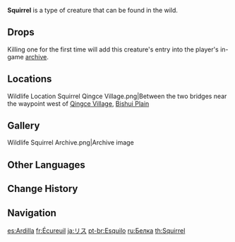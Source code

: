 {{About|the wildlife|the furnishing|Squirrel (Furnishing)}}
{{Wildlife Infobox
|image       = Squirrel Icon.png
|type        = Wildlife
|family      = Beasts
|group       = 
|location    = 
|description = A small animal with a big, fluffy tail that is often seen in the wilderness.<br>Squirrels are the most adept rodents at gathering and storing food, with a special liking for [[pinecone]]s.
}}
'''Squirrel''' is a type of creature that can be found in the wild.

==Drops==
{{Card|Raw Meat|1}}

Killing one for the first time will add this creature's entry into the player's in-game [[archive]].

==Locations==
<gallery>
Wildlife Location Squirrel Qingce Village.png|Between the two bridges near the waypoint west of [[Qingce Village]], [[Bishui Plain]]
</gallery>

==Gallery==
<gallery>
Wildlife Squirrel Archive.png|Archive image
</gallery>

==Other Languages==
{{Other Languages
|default_hidden = 1
|en      = Squirrel
|zhs     = 松鼠
|zhs_rm  = Sōngshǔ
|zht     = 松鼠
|zht_rm  = Sōngshǔ
|ja      = リス
|ja_rm   = Risu
|ko      = 다람쥐
|es      = Ardilla
|fr      = Écureuil
|ru      = Белка
|th      = Squirrel
|vi      = Sóc
|de      = Eichhörnchen
|id      = Squirrel
|pt      = Esquilo
|tr      = Sincap
|it      = Scoiattolo
}}

==Change History==
{{Change History|1.0}}

==Navigation==
{{Wildlife Navbox}}

[[es:Ardilla]]
[[fr:Écureuil]]
[[ja:リス]]
[[pt-br:Esquilo]]
[[ru:Белка]]
[[th:Squirrel]]